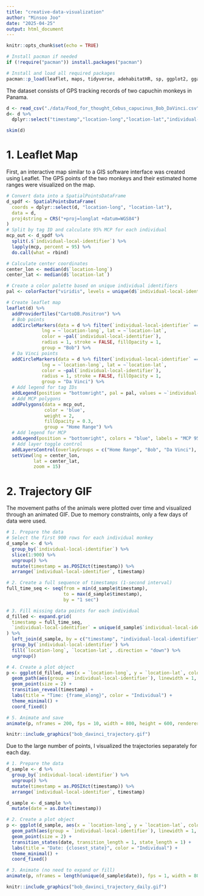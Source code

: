 ```yaml
---
title: "creative-data-visualization"
author: "Minsoo Joo"
date: "2025-04-25"
output: html_document
---
```


```r
knitr::opts_chunk$set(echo = TRUE)

# Install pacman if needed
if (!require("pacman")) install.packages("pacman")

# Install and load all required packages
pacman::p_load(leaflet, maps, tidyverse, adehabitatHR, sp, ggplot2, gganimate, lubridate, gifski, skimr)
```

The dataset consists of GPS tracking records of two capuchin monkeys in Panama.

```r
d <- read_csv("./data/Food_for_thought_Cebus_capucinus_Bob_DaVinci.csv")
d<- d %>%
  dplyr::select("timestamp","location-long","location-lat","individual-local-identifier")

skim(d)
```

# 1. Leaflet Map

First, an interactive map similar to a GIS software interface was created using Leaflet. The GPS points of the two monkeys and their estimated home ranges were visualized on the map.

```r
# Convert data into a SpatialPointsDataFrame
d_spdf <- SpatialPointsDataFrame(
  coords = dplyr::select(d, "location-long", "location-lat"),
  data = d,
  proj4string = CRS("+proj=longlat +datum=WGS84")
)
# Split by tag ID and calculate 95% MCP for each individual
mcp_out <- d_spdf %>%
  split(.$`individual-local-identifier`) %>%
  lapply(mcp, percent = 95) %>%
  do.call(what = rbind)

# Calculate center coordinates
center_lon <- median(d$`location-long`)
center_lat <- median(d$`location-lat`)

# Create a color palette based on unique individual identifiers
pal <- colorFactor("viridis", levels = unique(d$`individual-local-identifier`))

# Create leaflet map
leaflet(d) %>%
  addProviderTiles("CartoDB.Positron") %>%
  # Bob points
  addCircleMarkers(data = d %>% filter(`individual-local-identifier` == "Bob"),
             lng = ~`location-long`, lat = ~`location-lat`,
             color = ~pal(`individual-local-identifier`),
             radius = 1, stroke = FALSE, fillOpacity = 1,
             group = "Bob") %>%
  # Da Vinci points
  addCircleMarkers(data = d %>% filter(`individual-local-identifier` == "Da Vinci"),
             lng = ~`location-long`, lat = ~`location-lat`,
             color = ~pal(`individual-local-identifier`),
             radius = 1, stroke = FALSE, fillOpacity = 1,
             group = "Da Vinci") %>%
  # Add legend for tag IDs
  addLegend(position = "bottomright", pal = pal, values = ~`individual-local-identifier`, title = "tag_ID", opacity = 1) %>%
  # Add MCP polygons
  addPolygons(data = mcp_out,
              color = 'blue',
              weight = 2,
              fillOpacity = 0.3,
              group = "Home Range") %>%
  # Add legend for MCP
  addLegend(position = "bottomright", colors = "blue", labels = "MCP 95%") %>%
  # Add layer toggle control
  addLayersControl(overlayGroups = c("Home Range", "Bob", "Da Vinci"), options = layersControlOptions(collapsed = FALSE)) %>%
  setView(lng = center_lon,
          lat = center_lat,
          zoom = 15)

```


# 2. Trajectory GIF

The movement paths of the animals were plotted over time and visualized through an animated GIF. Due to memory constraints, only a few days of data were used.

```r
# 1. Prepare the data
# Select the first 900 rows for each individual monkey
d_sample <- d %>%
  group_by(`individual-local-identifier`) %>%
  slice(1:900) %>% 
  ungroup() %>%
  mutate(timestamp = as.POSIXct(timestamp)) %>%
  arrange(`individual-local-identifier`, timestamp)

# 2. Create a full sequence of timestamps (1-second interval)
full_time_seq <- seq(from = min(d_sample$timestamp), 
                     to = max(d_sample$timestamp), 
                     by = "1 sec")

# 3. Fill missing data points for each individual
d_filled <- expand.grid(
  timestamp = full_time_seq,
  `individual-local-identifier` = unique(d_sample$`individual-local-identifier`)
) %>%
  left_join(d_sample, by = c("timestamp", "individual-local-identifier")) %>%
  group_by(`individual-local-identifier`) %>%
  fill(`location-long`, `location-lat`, .direction = "down") %>%
  ungroup()

# 4. Create a plot object
p <- ggplot(d_filled, aes(x = `location-long`, y = `location-lat`, color = `individual-local-identifier`)) +
  geom_path(aes(group = `individual-local-identifier`), linewidth = 1, alpha = 0.6) +
  geom_point(size = 2) +
  transition_reveal(timestamp) +
  labs(title = "Time: {frame_along}", color = "Individual") +
  theme_minimal() +
  coord_fixed()

# 5. Animate and save
animate(p, nframes = 200, fps = 10, width = 800, height = 600, renderer = gifski_renderer("bob_davinci_trajectory.gif"))

```

```r
knitr::include_graphics("bob_davinci_trajectory.gif")
```

Due to the large number of points, I visualized the trajectories separately for each day.

```r
# 1. Prepare the data
d_sample <- d %>%
  group_by(`individual-local-identifier`) %>%
  ungroup() %>%
  mutate(timestamp = as.POSIXct(timestamp)) %>%
  arrange(`individual-local-identifier`, timestamp)

d_sample <- d_sample %>%
  mutate(date = as.Date(timestamp)) 

# 2. Create a plot object
p <- ggplot(d_sample, aes(x = `location-long`, y = `location-lat`, color = `individual-local-identifier`)) +
  geom_path(aes(group = `individual-local-identifier`), linewidth = 1, alpha = 0.6) +
  geom_point(size = 2) +
  transition_states(date, transition_length = 1, state_length = 1) + 
  labs(title = "Date: {closest_state}", color = "Individual") +
  theme_minimal() +
  coord_fixed()

# 3. Animate (no need to expand or fill)
animate(p, nframes = length(unique(d_sample$date)), fps = 1, width = 800, height = 600, renderer = gifski_renderer("bob_davinci_trajectory_daily.gif"))

```

```r
knitr::include_graphics("bob_davinci_trajectory_daily.gif")
```
